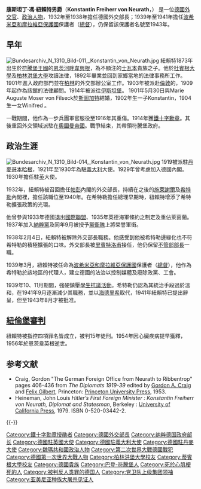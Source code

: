{{Infobox Officeholder 
|name=康斯坦丁·馮·紐賴特<br />Konstantin von Neurath
|office=德國外交部長
|image=Bundesarchiv N 1310 Bild-135, Konstantin von Neurath.jpg
|caption= 1939年的紐賴特
|term_start    =1932年
|term_end      =1938年
|predecessor   =[[海因里希·布呂寧|海因里希·布呂寧]]
|successor     =[[約阿希姆·馮·里賓特洛甫|約阿希姆·馮·里賓特洛甫]]
|birth_date    ={{birth date|1873|2|2|df=y}}
|birth_place   = {{flag|德意志帝国}}[[符騰堡王國|符騰堡王國]][[恩茨河畔韋興根|恩茨河畔韋興根]]
|death_date    ={{death date and age|1956|8|14|1873|2|2|df=y}}
|death_place   = {{flag|西德}}[[巴登-符騰堡|巴登-符騰堡]][[恩茨韋英根|恩茨韋英根]]
|party= [[國家社會主義德意志勞工黨|國家社會主義德意志勞工黨]] <br />（納粹黨，1937年－1945年）
|office2= {{flag|Protectorate of Bohemia and Moravia}}保護者
|term_start2=1939年3月21日
|term_end2=1943年8月24日
|predecessor2= [[約翰內斯·布拉斯科維茨|約翰內斯·布拉斯科維茨]]
|successor2=[[赖因哈德·海德里希|赖因哈德·海德里希]] （代理）<br />[[威廉·弗利克|威廉·弗利克]]（正任） 
|signature=Konstantin von Neurath signature.svg
}}
'''康斯坦丁·馮·紐賴特男爵'''（'''Konstantin Freiherr von Neurath'''，{{bd|1873年|2月2日|1956年|8月14日|catIdx=Neurath}}） 是一位[[德國|德國]][[外交官|外交官]]、[[政治人物|政治人物]]，1932年至1938年擔任德國外交部長；1939年至1941年擔任[[波希米亞和摩拉維亞保護國|波希米亞和摩拉維亞保護國]]保護者（[[總督|總督]]），仍保留該保護者名號至1943年。

== 早年 ==
[[File:Bundesarchiv_N_1310_Bild-011,_Konstantin_von_Neurath.jpg|thumb]]
紐賴特1873年出生於[[符騰堡王國|符騰堡王國]]的[[恩茨河畔韋興根|恩茨河畔韋興根]]，為不顯注的[[士瓦本|士瓦本]]貴族之子。他於[[杜賓根大學|杜賓根大學]]及[[柏林洪堡大學|柏林洪堡大學]]攻讀法律，1892年畢業並回到家鄉當地的法律事務所工作。1901年進入政府部門並在[[柏林|柏林]]的外交部辦公室工作。1903年被派赴[[倫敦|倫敦]]的{{Link-de|德國駐英大使館|Deutsche Botschaft London}}，1909年起作為該館的法律顧問。1914年被派往[[伊斯坦堡|伊斯坦堡]]。
1901年5月30日與Marie Auguste Moser von Filseck於[[斯圖加特|斯圖加特]]結婚，1902年生一子Konstantin，1904生一女Winifred 。

一戰期間，他作為一步兵團軍官服役至1916年其重傷。1914年獲[[鐵十字勳章|鐵十字勳章]]。其後重回外交領域派駐在[[奧圖曼帝國|奧圖曼帝國]]。戰爭結束，其帶領符騰堡政府。

== 政治生涯 ==
[[File:Bundesarchiv_N_1310_Bild-014,_Konstantin_von_Neurath.jpg|thumb]]
1919被派駐[[丹麥|丹麥]][[哥本哈根|哥本哈根]]，1921年至1930年為駐[[義大利|義大利]]大使。1929年曾考慮加入德國內閣。1930年擔任駐[[英|英]]大使。

1932年，紐賴特被召回擔任[[帕彭|帕彭]]內閣的外交部長，持續在之後的[[庫爾特·馮·施萊謝爾|施萊謝爾]]及[[阿道夫·希特勒|希特勒]]內閣裡，擔任該職位至1940年。在希特勒擔任總理早期時，紐賴特增添了希特勒擴張政策的光環。

他曾參與1933年德國退出[[國際聯盟|國際聯盟]]、1935年英德海軍條約之制定及重佔萊茵蘭。1937年加入[[納粹黨|納粹黨]]及同年9月被授予[[黨衛隊|黨衛隊]]上將榮譽軍銜。

1938年2月4日，紐賴特被解除外交部長職務。他感受到他被希特勒邊緣化也不符希特勒的積極擴張的口味。外交部長被[[里賓特洛甫|里賓特洛甫]]接任，他仍保留[[不管部部長|不管部部長]]一職。

1939年3月，紐賴特被任命為[[波希米亞和摩拉維亞保護國|波希米亞和摩拉維亞保護國]]保護者（[[總督|總督]]），他作為希特勒於該地區的代理人，建立德國的法治以控制媒體及廢除政黨、工會。

1939年10、11月期間，強硬鎮壓[[學運|學生抗議活動]]。希特勒仍認為其統治手段過於溫和，在1941年9月逐漸減少其職務，並以[[海德里希|海德里希]]取代，1941年紐賴特已提出辭呈，但至1943年8月才被批准。

== [[紐倫堡審判|紐倫堡審判]] ==
紐賴特被指控四項罪名皆成立，被判15年徒刑。1954年因心臟疾病提早獲釋，1956年於恩茨韋英根逝世。

== 参考文献 ==
* Craig, Gordon "The German Foreign Office from Neurath to Ribbentrop" pages 406-436 from ''The Diplomats 1919-39'' edited by [[Gordon_A._Craig|Gordon A. Craig]] and [[Felix_Gilbert|Felix Gilbert]], Princeton: [[Princeton_University_Press|Princeton University Press]], 1953. 
* Heineman, John Louis ''Hitler’s First Foreign Minister : Konstantin Freiherr von Neurath, Diplomat and Statesman'', Berkeley : [[University_of_California_Press|University of California Press]], 1979. ISBN 0-520-03442-2. 

{{-}}
{{start box}}
{{s-off}}
{{succession box|before=[[海因里希·布呂寧|海因里希·布呂寧]]|title=德國外交部長|years=1932年－1938年|after=[[約阿希姆·馮·里賓特洛甫|約阿希姆·馮·里賓特洛甫]]}}
{{s-gov}}
{{succession box|before=[[約翰內斯·布拉斯科維茨|約翰內斯·布拉斯科維茨]]|title=[[波希米亞和摩拉維亞保護國|波希米亞和摩拉維亞保護國]]保護者|years=1939年3月21日－1943年8月24日|after=[[赖因哈德·海德里希|赖因哈德·海德里希]]<br />（代理）<br />[[威廉·弗利克|威廉·弗利克]]（正任） }}
{{end box}}

{{希特勒內閣}}
{{紐倫堡審判主要被訴人}}

{{Authority control}}

{{DEFAULTSORT:Neurath, Konstantin Freiherr von}}
[[Category:鐵十字勳章授勛者|Category:鐵十字勳章授勛者]]
[[Category:德國外交部長|Category:德國外交部長]]
[[Category:纳粹德国政府部长|Category:纳粹德国政府部长]]
[[Category:德國駐英國大使|Category:德國駐英國大使]]
[[Category:德國駐義大利大使|Category:德國駐義大利大使]]
[[Category:德國駐丹麥大使|Category:德國駐丹麥大使]]
[[Category:魏瑪共和國政治人物|Category:魏瑪共和國政治人物]]
[[Category:第二次世界大戰德國戰犯|Category:第二次世界大戰德國戰犯]]
[[Category:德國第一次世界大戰人物|Category:德國第一次世界大戰人物]]
[[Category:柏林洪堡大學校友|Category:柏林洪堡大學校友]]
[[Category:蒂賓根大學校友|Category:蒂賓根大學校友]]
[[Category:德國貴族|Category:德國貴族]]
[[Category:巴登-符騰堡人|Category:巴登-符騰堡人]]
[[Category:死於心肌梗死的人|Category:死於心肌梗死的人]]
[[Category:被判反人类罪的德国人|Category:被判反人类罪的德国人]]
[[Category:党卫队上级集团领袖|Category:党卫队上级集团领袖]]
[[Category:亚美尼亚种族大屠杀见证人|Category:亚美尼亚种族大屠杀见证人]]